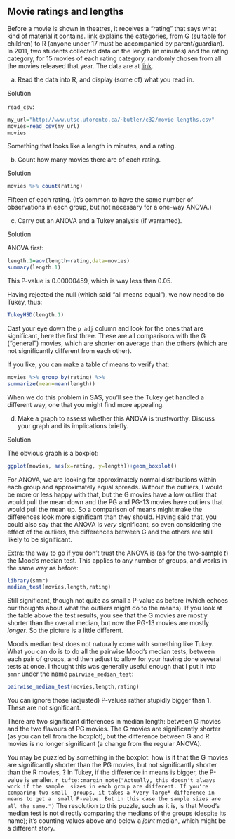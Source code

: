 ##  Movie ratings and lengths


 Before a movie is shown in theatres, it
receives a "rating" that says what kind of material it
contains. [link](https://en.wikipedia.org/wiki/Motion_Picture_Association_of_America_film_rating_system)
explains the categories, from G (suitable for children) to R (anyone
under 17 must be accompanied by parent/guardian). In 2011, two
students collected data on the length (in minutes) and the rating
category, for 15 movies of each rating category, randomly chosen from
all the movies released that year. The data are at
[link](http://www.utsc.utoronto.ca/~butler/c32/movie-lengths.csv).



(a) Read the data into R, and display (some of) what you read in.


Solution


`read_csv`:
```r
my_url="http://www.utsc.utoronto.ca/~butler/c32/movie-lengths.csv"
movies=read_csv(my_url)
movies
```

     

Something that looks like a length in minutes, and a rating.



(b) Count how many movies there are of each rating.


Solution


```r
movies %>% count(rating)
```

       

Fifteen of each rating. (It's common to have the same number of
observations in each group, but not necessary for a one-way ANOVA.)



(c) Carry out an ANOVA and a Tukey
analysis (if warranted).
  


Solution


ANOVA first:

```r
length.1=aov(length~rating,data=movies)
summary(length.1)
```

 

This P-value is 0.00000459, which is way less than 0.05.

Having rejected the null (which said "all means equal"), we now need to
do Tukey, thus:

```r
TukeyHSD(length.1)
```

 

Cast your eye down the `p adj` column and look for the ones
that are significant, here the first three. These are all comparisons
with the G ("general") movies, which are shorter on average than the
others (which are not significantly different from each other).

If you like, you can make a table of means to verify that:

```r
movies %>% group_by(rating) %>%
summarize(mean=mean(length))
```

 

When we do this problem in SAS, you'll see the Tukey get handled a
different way, one that you might find more appealing.
  

(d) Make a graph to assess whether this ANOVA is
trustworthy. Discuss your graph and its implications briefly.


Solution


The obvious graph is a boxplot:
```r
ggplot(movies, aes(x=rating, y=length))+geom_boxplot()
```

       

For ANOVA, we are looking for approximately normal distributions
within each group and approximately equal spreads. Without the
outliers, I would be more or less happy with that, but the G movies
have a low outlier that would pull the mean down and the PG and PG-13
movies have outliers that would pull the mean up. So a comparison of
means might make the differences look more significant than they
should. Having said that, you could also say that the ANOVA is
*very* significant, so even considering the effect of the
outliers, the differences between G and the others are still likely to
be significant. 

Extra: the way to go if you don't trust the ANOVA is (as for the
two-sample $t$) the Mood's median test. This applies to any number of
groups, and works in the same way as before:

```r
library(smmr)
median_test(movies,length,rating)
```

 

Still significant, though not quite as small a P-value as before
(which echoes our thoughts about what the outliers might do to the
means). If you look at the table above the test results, you see that
the G movies are mostly shorter than the overall median, but now the
PG-13 movies are mostly *longer*. So the picture is a little
different. 

Mood's median test does not naturally come with something like Tukey.
What you can do is to do all the pairwise Mood's median tests, between
each pair of groups, and then adjust to allow for your having done
several tests at once. I thought this was generally useful enough that
I put it into `smmr` under the name `pairwise_median_test`:

```r
pairwise_median_test(movies,length,rating)
```

 

You can ignore those (adjusted) P-values rather stupidly bigger than
1. These are not significant.

There are two significant differences in median length: between G
movies and the two flavours of PG movies. The G movies are
significantly shorter (as you can tell from the boxplot), but the
difference between G and R movies is no longer significant (a change
from the regular ANOVA). 

You may be puzzled by something in the boxplot: how is it that the G
movies are significantly shorter than the PG movies, but not
significantly shorter than the R movies, \emph{when the difference in
medians between G and R movies is bigger}? In Tukey, if the
difference in means is bigger, the P-value is
smaller.
`r tufte::margin_note("Actually, this doesn't always work if the sample  sizes in each group are different. If you're comparing two small  groups, it takes a *very large* difference in means to get a  small P-value. But in this case the sample sizes are all the same.")`
The resolution to this puzzle, such as it is, is that Mood's median
test is not directly comparing the medians of the groups (despite its
name); it's counting values above and below a *joint* median,
which might be a different story.




